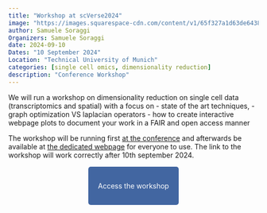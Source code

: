 ```yaml
---
title: "Workshop at scVerse2024"
image: "https://images.squarespace-cdn.com/content/v1/65f327a1d63de64385123101/2e16d2bc-b1a4-4746-b1ba-c88709029398/scverse_bw_300x300.png?format=1500w"
author: Samuele Soraggi
Organizers: Samuele Soraggi
date: 2024-09-10
Dates: "10 September 2024"
Location: "Technical University of Munich"
categories: [single cell omics, dimensionality reduction]
description: "Conference Workshop"
---
```


We will run a workshop on dimensionality reduction on single cell data (transcriptomics and spatial) with a focus on 
- state of the art techniques, 
- graph optimization VS laplacian operators
- how to create interactive webpage plots to document your work in a FAIR and open access manner

The workshop will be running first [at the conference](https://scverse.org/conference2024) and afterwards be available at [the dedicated webpage](https://hds-sandbox.github.io/scverse-2024-workshop) for everyone to use. The link to the workshop will work correctly after 10th september 2024.

&nbsp;

 <p align="center">
  <a href="https://hds-sandbox.github.io/scverse-2024-workshop/" style="background-color: #4266A1; color: #FFFFFF; padding: 30px 20px; text-decoration: none; border-radius: 5px;">
    Access the workshop
  </a>
</p>